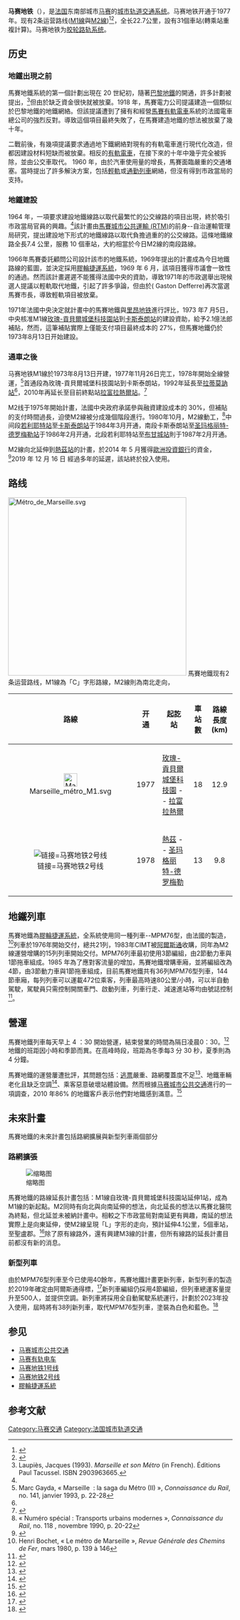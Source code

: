 {{Infobox Public transit|name=马赛地铁<br>''{{lang|fr|Métro de Marseille}}''|logo=Panneau Métro de Marseille.svg|logo_size=100px|image=MPM76 n°33 RTM Bougainville.jpg|locale={{FRA}}[[普罗旺斯-阿尔卑斯-蓝色海岸|普罗旺斯-阿尔卑斯-蓝色海岸]][[马赛|马赛]]|lines=2|stations=31<small>(轉乘站重複計算)</small>|daily_ridership=31.8萬<ref name=services/>|annual_ridership=7700萬<small>(2017年)</small>|began_operation=1977年11月26日|operator=[[马赛城市公共交通|馬賽城市公共運輸(RTM)]]|system_length={{convert|22.7|km|mi|1|abbr=on}}|track_gauge={{RailGauge|1435|al=no|lk=no}}|average_speed=35公里/小時|top_speed=80公里/小時<ref name= speed/>|electrification=750伏特直流電，[[第三軌供電|第三軌供電]]|map=[[File:Métro_de_Marseille.svg|200px]]|2=Official logo|transit_type=[[地铁|地铁]]、[[膠輪捷運系統|膠輪捷運系統]]|imagesize=200px|thumb}}
'''马赛地铁'''（{{lang-fr|Métro de Marseille}}），是[[法国|法国]]东南部城市[[马赛|马赛]]的[[城市轨道交通系统|城市轨道交通系统]]。马赛地铁开通于1977年。现有2条运营路线([[马赛地铁1号线|M1線]]與[[马赛地铁2号线|M2線]])<ref>{{Cite web|url=http://www.rtm.fr/sites/default/files/planaxeslourds.pdf|title=Plan du réseau|accessdate=2019-05-05|author=RTM|date=|language=fr|publisher=RTM|archive-url=https://web.archive.org/web/20190504220004/http://www.rtm.fr/sites/default/files/planaxeslourds.pdf|archive-date=2019-05-04|dead-url=yes}}</ref><ref>{{Cite web|url=http://carto.metro.free.fr/cartes/metro-tram-marseille/index.php?gpslat=43.301646699224&gpslon=5.3734774464348&zoom=2|title=Carte Métro de Marseille|accessdate=2019-05-05|author=Carte Métro|date=|language=fr|publisher=Carte Métro}}</ref>，全长22.7公里，設有31個車站(轉乘站重複計算)。马赛地铁为[[胶轮路轨系统|胶轮路轨系统]]。

== 历史 ==

=== 地鐵出現之前 ===
馬賽地鐵系統的第一個計劃出現在 20 世紀初，隨著[[巴黎地鐵|巴黎地鐵]]的開通，許多計劃被提出，<ref name=":0">Laupiès, Jacques (1993). ''Marseille et son Métro'' (in French). Éditions Paul Tacussel. ISBN <bdi>2903963665</bdi>.</ref>但由於缺乏資金很快就被放棄。1918 年，馬賽電力公司提議建造一個類似於巴黎地鐵的地鐵網絡。但該提議遭到了擁有和經營[[马赛有轨电车|馬賽有軌電車]]系統的法國電車總公司的強烈反對。導致這個項目最終失敗了，在馬賽建造地鐵的想法被放棄了幾十年。

二戰前後，有幾項提議要求通過地下鐵網絡對現有的有軌電車進行現代化改造，但都因建設材料短缺而被放棄。相反的[[路面電車|有軌電車]]，在接下來的十年中幾乎完全被拆除，並由公交車取代。 1960 年，由於汽車使用量的增長，馬賽面臨嚴重的交通堵塞。當時提出了許多解決方案，包括[[輕軌運輸系統|輕軌]]或[[通勤铁路|通勤列車]]網絡，但沒有得到市政當局的支持。 

=== 地鐵建設 ===
1964 年，一項要求建設地鐵線路以取代最繁忙的公交線路的項目出現，終於吸引市政當局官員的興趣。<ref name=":0" />該計畫由[[馬賽城市公共運輸|馬賽城市公共運輸 (RTM)]]的前身--自治運輸管理局研究，提出建設地下形式的地鐵線路以取代負擔過重的的公交線路。這條地鐵線路全長7.4 公里，服務 10 個車站，大約相當於今日M2線的南段路線。

1966年馬賽委託顧問公司設計該市的地鐵系統，1969年提出的計畫成為今日地鐵路線的藍圖，並決定採用[[膠輪捷運系統|膠輪捷運系統]]，1969 年 6 月，該項目獲得市議會一致性的通過。然而該計畫遲遲不能獲得法國中央的資助，導致1971年的市政選舉出現候選人提議以輕軌取代地鐵，引起了許多爭論，但由於{{Translink|en|Gaston Defferre|4=加斯頓·德弗雷}}( Gaston Defferre)再次當選馬賽市長，導致輕軌項目被放棄。

1971年法國中央決定就計畫中的馬賽地鐵與[[里昂地铁|里昂地铁]]進行評比，1973 年7 月5日，中央核准M1線[[玫瑰-贡贝尔城堡科技园站|玫瑰-貢貝爾城堡科技園站]]到[[卡斯泰朗站|卡斯泰朗站]]的建設資助，給予2.1億法郎補貼，然而，這筆補貼實際上僅能支付項目最終成本的 27%，但馬賽地鐵仍於1973年8月13日开始建設。

=== 通車之後 ===
马赛地铁M1線於1973年8月13日开建，1977年11月26日完工，1978年開始全線營運，<ref>Marc Gayda, «  Marseille  : la saga du Métro (II) », ''Connaissance du Rail'', <abbr>no.</abbr> 141, janvier 1993, <abbr>p.</abbr> 22-28</ref>首通段為玫瑰-貢貝爾城堡科技園站到卡斯泰朗站，1992年延長至[[拉蒂莫讷站|拉蒂莫訥站]]<ref name=":0" />，2010年再延长至目前終點站[[拉富拉热尔站|拉富拉熱爾站]]。<ref>{{Cite web|title=Prolongement entre La Timone et La Fourragère Ligne 1 du métro|url=http://archive.wikiwix.com/cache/index2.php?url=http%3A%2F%2Fwww.rtm.fr%2Fsites%2Fdefault%2Ffiles%2Fextension_metro_la_fourragere.pdf|access-date=2021-07-21|date=2010-05-05|format=pdf|language=fr}}</ref>

M2线于1975年開始計畫，法國中央政府承諾參與融資建設成本的 30%，但補貼的支付時間過長，迫使M2線被分成幾個階段進行。1980年10月，M2線動工，<ref>« Numéro spécial : Transports urbains modernes », ''Connaissance du Rail'', <abbr>no.</abbr> 118 , novembre 1990, <abbr>p.</abbr> 20-22</ref>中间段[[若利耶特站|若利耶特站]]至[[卡斯泰朗站|卡斯泰朗站]]于1984年3月开通，南段卡斯泰朗站至[[圣玛格丽特-德罗梅勒站|圣玛格丽特-德罗梅勒站]]于1986年2月开通，北段若利耶特站至[[布甘城站|布甘城站]]則于1987年2月开通。

M2線向北延伸到[[热兹站|熱茲站]]的計畫，於2014 年 5 月獲得[[欧洲投资银行|歐洲投資銀行]]的資金，<ref>{{Cite web|title=France: La BEI et la Communauté Urbaine de Marseille Provence Métropole signent un protocole de financement de 135 M€ en faveur d’un transport public durable et de qualité|url=https://www.eib.org/fr/press/all/2014-115-la-bei-et-la-communaute-urbaine-de-marseille-provence-metropole-signent-un-protocole-de-financement-de-135-meur-en-faveur-dun-transport-public-durable-et-de-qualite|access-date=2021-07-21|date=2014-05-16|work=European Investment Bank|language=fr|archive-url=http://archive.wikiwix.com/cache/index2.php?url=https%3A%2F%2Fwww.eib.org%2Ffr%2Fpress%2Fall%2F2014-115-la-bei-et-la-communaute-urbaine-de-marseille-provence-metropole-signent-un-protocole-de-financement-de-135-meur-en-faveur-dun-transport-public-durable-et-de-qualite|archive-date=2021-07-21|dead-url=no}}</ref>2019 年 12 月 16 日 經過多年的延遲，該站終於投入使用。

==路线==
[[File:Métro_de_Marseille.svg|400px]]
{{Main|马赛地铁1号线}}
{{Main|马赛地铁2号线}}馬賽地鐵现有2条运营路线，M1線為「C」字形路線，M2線則為南北走向，
{| border="1" cellpadding="3" style="margin: 0 auto; border-collapse:collapse"
! style="padding: 0 1em;"|路線
! style="padding: 0 1em;"|开通
! style="padding: 0 1em;"|起訖站
!車站數
!路線長度
(km)
|-
| align="center" | [[File:Marseille_métro_M1.svg|30px]]
| align="center" |  1977
| [[玫瑰-贡贝尔城堡科技园站|玫瑰-貢貝爾城堡科技園]] -- [[拉富拉热尔站|拉富拉熱爾]]
| align="center" | 18
| align="center" | 12.9
|-
|  align="center" | [[File:Marseille_métro_M2.svg|链接=马赛地铁2号线]]
| align="center" |  1978
| [[热兹站|熱茲]] -- [[圣玛格丽特-德罗梅勒站|圣玛格丽特-德罗梅勒]]
| align="center" | 13
| align="center" | 9.8
|}

== 地鐵列車 ==
馬賽地鐵為[[膠輪捷運系統|膠輪捷運系統]]，全系統使用同一種列車--MPM76型，由法國的{{Translink|fr|Compagnie industrielle de matériel de transport|4=工業運輸設備公司 (CIMT)}}製造，<ref>Henri Bochet, « Le métro de Marseille », ''Revue Générale des Chemins de Fer'', mars 1980, p. 139 à 146</ref>列車於1976年開始交付，總共21列，1983年CIMT被[[阿爾斯通|阿爾斯通]]收購，同年為M2線運營增購的15列列車開始交付。MPM76列車最初使用3節編組，由2節動力車與1節拖車組成。1985 年為了應對客流量的增加，馬賽地鐵增購車廂，並將編組改為4節，由3節動力車與1節拖車組成，目前馬賽地鐵共有36列MPM76型列車，144節車廂，每列列車可以運載472位乘客，列車最高時速80公里/小時，可以半自動駕駛，駕駛員只需控制開關車門、啟動列車，列車行走、減速進站等均由號誌控制<ref name="speed">{{Cite web|title=Documentation technique du Métro de Marseille|url=https://www.transports.toutsurmarseille.fr/documentation-technique-metro/|access-date=2021-07-21|work=Tout Sur Marseille Transports (TSM Transports)|language=fr|archive-url=http://archive.wikiwix.com/cache/index2.php?url=https%3A%2F%2Fwww.transports.toutsurmarseille.fr%2Fdocumentation-technique-metro%2F|archive-date=2021-07-21|dead-url=no}}</ref>。

== 營運 ==
馬賽地鐵列車每天早上 4 ：30 開始營運，結束營業的時間為隔日凌晨0：30。<ref name=services>{{Cite web|title=Nos services de mobilité|url=https://www.rtm.fr/nous-connaitre/services-mobilite|access-date=2021-07-21|work=Régie des Transports Métropolitains|language=fr}}</ref>地鐵的班距因小時和季節而異。在高峰時段，班距為冬季每3 <abbr>分</abbr> 30 <abbr>秒</abbr>，夏季則為4 <abbr>分鐘。</abbr>

馬賽地鐵的運營屢遭批評，其問題包括：[[逃票|逃票]]嚴重、路網覆蓋度不足<ref>{{Cite web|title=Transports : Marseille Provence Métropole cherche sa ligne|url=https://marsactu.fr/politique/transports-marseille-provence-metropole-cherche-sa-ligne-26658.html|access-date=2021-07-21|date=2011-10-23|work=marsactu.fr|language=fr|archive-url=http://archive.wikiwix.com/cache/index2.php?url=http%3A%2F%2Fwww.marsactu.fr%2Fpolitique%2Ftransports-marseille-provence-metropole-cherche-sa-ligne-26658.html|archive-date=2014-09-27|dead-url=yes}}</ref>、地鐵車輛老化且缺乏空調<ref>{{Cite web|title=Ça chauffe dans le métro marseillais !|url=https://www.laprovence.com/article/actualites/1820168/ca-chauffe-dans-le-metro-marseillais.html|access-date=2021-07-21|date=2012-07-03|work=LaProvence.com|language=fr|archive-url=http://archive.wikiwix.com/cache/index2.php?url=http%3A%2F%2Fwww.laprovence.com%2Farticle%2Fa-la-une%2Fca-chauffe-dans-le-metro-marseillais|archive-date=2013-11-20|dead-url=no}}</ref>、乘客惡意破壞站體設備。然而根據[[马赛城市公共交通|马赛城市公共交通]]進行的一項調查，2010 年86% 的地鐵客戶表示他們對地鐵感到滿意。<ref>{{Cite web|title=Enquête RTM : les usagers sont-ils satisfaits ?|url=https://www.laprovence.com/actu/region-en-direct/1079101/enquete-rtm-les-usagers-sont-ils-satisfaits.html|access-date=2021-07-21|date=2011-04-29|work=LaProvence.com|language=fr|archive-url=http://archive.wikiwix.com/cache/index2.php?url=http%3A%2F%2Fwww.laprovence.com%2Factu%2Fregion-en-direct%2Fenquete-rtm-les-usagers-sont-ils-satisfaits|archive-date=2013-06-22|dead-url=no}}</ref>

== 未來計畫 ==
馬賽地鐵的未來計畫包括路網擴展與新型列車兩個部分

=== 路網擴張 ===
[[File:Métro_de_Marseille_Projets.svg|缩略图]]


馬賽地鐵的路線延長計畫包括：M1線自玫瑰-貢貝爾城堡科技園站延伸1站，成為M1線的新起點。M2同時有向北與向南延伸的想法，向北延長的想法以馬賽北醫院為終點，但北延並未被納計畫中。相較之下市政當局對南延更有興趣，南延的想法實際上是向東延伸，使M2線呈現「L」字形的走向，預計延伸4.1公里，5個車站，至聖盧郡。<ref>{{Cite web|title=Le métro rêve d'extension au Sud alors qu'il patine au Nord|url=https://marsactu.fr/le-metro-reve-dextension-au-sud-alors-quil-patine-au-nord/|access-date=2021-07-21|date=2016-12-14|work=Marsactu|language=fr|archive-url=http://archive.wikiwix.com/cache/index2.php?url=https%3A%2F%2Fmarsactu.fr%2Fle-metro-reve-dextension-au-sud-alors-quil-patine-au-nord%2F|archive-date=2017-03-07|dead-url=no}}</ref>除了原有線路外，還有興建M3線的計畫，但所有線路的延長計畫目前都沒有新的消息。
=== 新型列車 ===
由於MPM76型列車至今已使用40餘年，馬賽地鐵計畫更新列車，新型列車的製造於2019年確定由阿爾斯通得標，<ref>{{Cite web|title=Alstom construira le nouveau métro de Marseille pour la Métropole Aix-Marseille-Provence|url=https://www.alstom.com/fr/press-releases-news/2019/11/alstom-construira-le-nouveau-metro-de-marseille-pour-la-metropole-aix|access-date=2021-07-21|date=2019-11-26|work=Alstom|language=fr|archive-url=http://archive.wikiwix.com/cache/index2.php?url=https%3A%2F%2Fwww.alstom.com%2Ffr%2Fpress-releases-news%2F2019%2F11%2Falstom-construira-le-nouveau-metro-de-marseille-pour-la-metropole-aix|archive-date=2021-07-21|dead-url=no}}</ref>新列車編組仍採用4節編組，但列車總運客量提升至500人，並提供空調。新列車將採用全自動駕駛系統運行，計劃於2023年投入使用，屆時將有38列新列車，取代MPM76型列車，塗裝為白色和藍色。<ref>{{Cite web|title=PHOTOS - Le nouveau métro de Marseille se dévoile|url=https://www.francebleu.fr/infos/societe/photos-les-futures-rames-de-metro-de-marseille-devoilees-par-la-metropole-d-aix-marseille-1611602196|access-date=2021-07-21|date=2021-01-26|work=France Bleu|language=fr|archive-url=http://archive.wikiwix.com/cache/index2.php?url=https%3A%2F%2Fwww.francebleu.fr%2Finfos%2Fsociete%2Fphotos-les-futures-rames-de-metro-de-marseille-devoilees-par-la-metropole-d-aix-marseille-1611602196|archive-date=2021-07-21|dead-url=no}}</ref>

==参见==
* [[马赛城市公共交通|马赛城市公共交通]]
* [[马赛有轨电车|马赛有轨电车]]
* [[马赛地铁1号线|马赛地铁1号线]]
* [[马赛地铁2号线|马赛地铁2号线]]
*[[膠輪捷運系統|膠輪捷運系統]]

==参考文献==
{{reflist}}

{{欧盟成员国的地铁系统}}

[[Category:马赛交通|Category:马赛交通]]
[[Category:法国城市轨道交通|Category:法国城市轨道交通]]